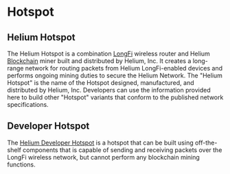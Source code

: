 # Hotspot


## Helium Hotspot
The Helium Hotspot is a combination
<a href="https://developer.helium.com/longfi/overview" target="_blank">LongFi</a> wireless router and Helium
<a href="https://developer.helium.com/blockchain/overview" target="_blank">Blockchain</a> 
miner built and distributed by Helium, Inc. It creates a long-range network for routing packets from Helium LongFi-enabled devices and performs ongoing mining duties to secure the Helium Network. The "Helium Hotspot" is the name of the Hotspot designed, manufactured, and distributed by Helium, Inc. Developers can use the information provided here to build other "Hotspot" variants that conform to the published network specifications.  


## Developer Hotspot
The <a href="https://developer.helium.com/hotspot/developer-setup" target="_blank">Helium Developer Hotspot</a> is a hotspot that can be built using off-the-shelf components that is capable of sending and receiving packets over the LongFi wireless network, but cannot perform any blockchain mining functions.
